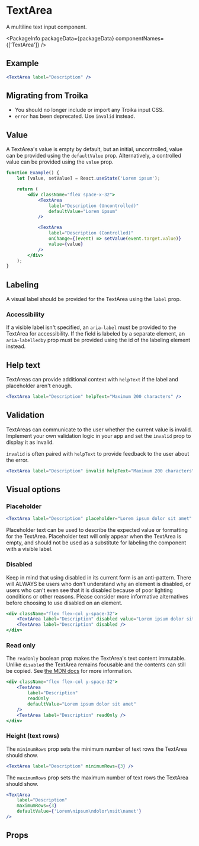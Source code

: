 
# TextArea

A multiline text input component.

<PackageInfo packageData={packageData} componentNames={['TextArea']} />

## Example

```jsx example
<TextArea label="Description" />
```

## Migrating from Troika

-   You should no longer include or import any Troika input CSS.
-   `error` has been deprecated. Use `invalid` instead.

## Value

A TextArea's value is empty by default, but an initial, uncontrolled, value can
be provided using the `defaultValue` prop. Alternatively, a controlled value can
be provided using the `value` prop.

```jsx example
function Example() {
    let [value, setValue] = React.useState('Lorem ipsum');

    return (
        <div className="flex space-x-32">
            <TextArea
                label="Description (Uncontrolled)"
                defaultValue="Lorem ipsum"
            />

            <TextArea
                label="Description (Controlled)"
                onChange={(event) => setValue(event.target.value)}
                value={value}
            />
        </div>
    );
}
```

## Labeling

A visual label should be provided for the TextArea using the `label` prop.

### Accessibility

If a visible label isn't specified, an `aria-label` must be provided to the
TextArea for accessibility. If the field is labeled by a separate element, an
`aria-labelledby` prop must be provided using the id of the labeling element
instead.

## Help text

TextAreas can provide additional context with `helpText` if the label and
placeholder aren't enough.

```jsx example
<TextArea label="Description" helpText="Maximum 200 characters" />
```

## Validation

TextAreas can communicate to the user whether the current value is invalid.
Implement your own validation logic in your app and set the `invalid` prop to
display it as invalid.

`invalid` is often paired with `helpText` to provide feedback to the user about
the error.

```jsx example
<TextArea label="Description" invalid helpText="Maximum 200 characters" />
```

## Visual options

### Placeholder

```jsx example
<TextArea label="Description" placeholder="Lorem ipsum dolor sit amet" />
```

Placeholder text can be used to describe the expected value or formatting for
the TextArea. Placeholder text will only appear when the TextArea is empty, and
should not be used as a substitute for labeling the component with a visible
label.

### Disabled

Keep in mind that using disabled in its current form is an anti-pattern. There will ALWAYS be users who don't understand why an element is disabled, or users who can't even see that it is disabled because of poor lighting conditions or other reasons. Please consider more informative alternatives before choosing to use disabled on an element.

```jsx example
<div className="flex flex-col y-space-32">
    <TextArea label="Description" disabled value="Lorem ipsum dolor sit amet" />
    <TextArea label="Description" disabled />
</div>
```

### Read only

The `readOnly` boolean prop makes the TextArea's text content immutable. Unlike
`disabled` the TextArea remains focusable and the contents can still be copied.
See
[the MDN docs](https://developer.mozilla.org/en-US/docs/Web/HTML/Attributes/readonly)
for more information.

```jsx example
<div className="flex flex-col y-space-32">
    <TextArea
        label="Description"
        readOnly
        defaultValue="Lorem ipsum dolor sit amet"
    />
    <TextArea label="Description" readOnly />
</div>
```

### Height (text rows)

The `minimumRows` prop sets the minimum number of text rows the TextArea should
show.

```jsx example
<TextArea label="Description" minimumRows={3} />
```

The `maximumRows` prop sets the maximum number of text rows the TextArea should
show.

```jsx example
<TextArea
    label="Description"
    maximumRows={3}
    defaultValue={'Lorem\nipsum\ndolor\nsit\namet'}
/>
```

## Props

```props packages/textarea/src/TextArea.tsx

```
